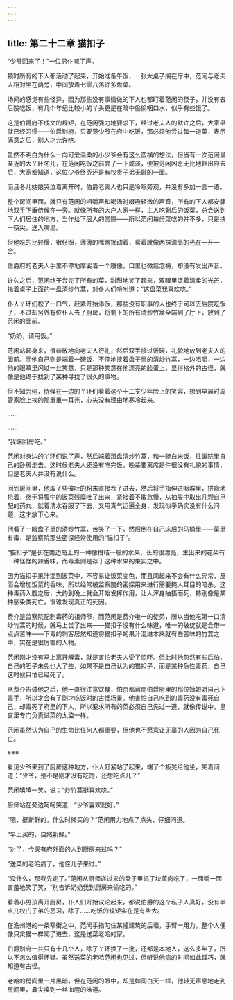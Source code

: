 ```yaml
---
---
---
```

title: 第二十二章 猫扣子
---




“少爷回来了！”一位男仆喊了声。

顿时所有的下人都活动了起来，开始准备午饭，一张大桌子搁在厅中，范闲与老夫人相对坐在两旁，中间放着七零八落许多盘菜。

场间的感觉有些怪异，因为那些没有事情做的下人也都盯着范闲的筷子，并没有去后院吃饭，有几个年纪比较小的丫头更是在暗中偷偷咽口水，似乎有些饿了。

这是伯爵府不成文的规矩，在范闲强力地要求下，经过老夫人的默许之后，大家早就已经习惯——伯爵别府，只要范少爷在府中吃饭，那必须他尝过每一道菜，表示满意之后，别人才允许吃。

虽然不明白为什么一向可爱温柔的小少爷会有这么蛮横的想法，但当有一次范闲最亲近的大丫环冬儿，在范闲吃饭之前尝了一下咸淡，便被范闲凶恶无比地赶出府去后，大家都知道，这位少爷终究还是有权贵子弟无耻的一面。

而且冬儿姑娘哭泣着离开时，伯爵老夫人也只是冷眼旁观，并没有多加一言一语。

整个房间里面，就只有范闲的咀嚼声和喝汤时啜吸轻微的声音，所有的下人都安静地双手下垂侍候在一旁。就像所有的大户人家一样，主人吃剩后的饭菜，总会送到下人们居住的地方，当作给下层人的赏赐——所以范闲每份菜吃的并不多，只是挟一筷尖，送入嘴里。

但他吃的比较慢，很仔细，薄薄的嘴唇抿动着，看着就像两抹清亮的光在一开一合。

伯爵府的老夫人手里不停地摩娑着一个雕像，口里也微翕念祷，却没有发出声音。

许久之后，范闲终于尝完了所有的菜，甜甜地笑了起来，双眼里泛着清柔的光芒，指着桌子上面的一盘清炒竹蒿，对仆人们吩咐道：“这盘菜我喜欢吃。”

仆人丫环们松了一口气，赶紧开始添饭，那些没有职事的人也终于可以去后院吃饭了，不过却另外有位仆人去了厨房，将剩下的所有清炒竹篙全端到了厅上，放到了范闲的面前。

“奶奶，请用饭。”

范闲站起身来，很恭敬地向老夫人行礼，然后双手接过饭碗，礼貌地放到老夫人的面前。而他自己则是端着一碗饭，不停地挟着盘子里的清炒竹蒿，一边咀嚼，一边他的眼睛里闪过一丝笑意，只是那种笑意在他漂亮的脸蛋上，显得格外的古怪，就像是他终于找到了某种寻找了很久的事物。

但不知为何，侍候在一边的丫环们看着这个十二岁少年脸上的笑容，想到早晨时周管家脸上挨的那重重一耳光，心头没有理由地寒冷起来。

……

……

“我端回房吃。”

范闲对身边的丫环们说了声，然后端着那盘清炒竹蒿，和一碗白米饭，往偏院里自己的卧房走去。这时候老夫人还没有吃完饭，晚辈要离席是件很没有礼貌的事情，但是老夫人并没有说什么。

回到房间里，他取了些催吐的粉末直接吞了进去，然后将手指伸进咽喉里，拼命地挖着，终于将腹中的饭菜残糜吐了出来，紧接着不敢怠慢，从抽屉中取出几颗自己配的药丸，就着清水吞服了下去，又用真气运遍全身，发现似乎确实没有什么问题，这才放下心来。

他看了一眼盘子里的清炒竹蒿，苦笑了一下，然后倒在自己床后的马桶里——菜里有毒，是监察院那些密探经常使用的“猫扣子”。

“猫扣子”是长在南边岛上的一种像柑桔一般的水果，长的很漂亮，生出来的花朵有一种怪怪的辣香味，而毒素则是存于这种水果的果实之中。

因为猫扣子果汁混到饭菜中，不容易让饭菜变色，而且闻起来不会有什么异常，反而会增加饭菜的香味，所以经常被监察院的密探用来进行需要掩人耳目的暗杀。这种毒药入腹之后，大约到晚上就会开始发挥作用，让人浑身抽搐而死，特别像是某种感染类死亡，很难发现真正的死因。

费介是监察院配制毒药的祖师爷，而范闲是费介唯一的徒弟，所以当他吃第一口清炒竹蒿的时候，就马上尝了出来——猫扣子没有什么味道，唯一的破绽就是会带一点点苦味——下毒的刺客居然知道将猫扣子的果汁混进本来就有些苦味的竹蒿之中，实在是很厉害的人物。

范闲刚才没有马上离开解毒，就是害怕老夫人受了惊吓。但此时他忽然有些后怕，自己的胆子未免也大了些，如果不是自己认为的猫扣子，而是某种急性毒药，自己这时候只怕已经死了。

从费介告诫他之后，他一直很注意饮食，怕京都司南伯爵府里的那位姨娘对自己下毒手，所以才会有了刚才吃饭时的古怪场景。他害怕自己吃到的毒药没有毒死自己，却毒死了府里的下人，所以要求所有的菜必须自己先过一道，就像传说中，皇宫里专门负责试菜的太监一样。

范闲虽然认为自己的生命比任何人都重要，但他也不愿意让无辜的人因为自己死亡。

※※※

看见少爷来到了厨房这种地方，仆人赶紧站了起来，端了个板凳给他坐，笑着问道：“少爷，是不是刚才没有吃饱，还想吃点儿？”

范闲嘻嘻一笑，说：“炒竹蒿挺喜欢吃。”

厨师站在旁边呵呵笑道：“少爷喜欢就好。”

“嗯，挺新鲜的，什么时候买的？”范闲用力地点了点头，仔细问道。

“早上买的，自然新鲜。”

“对了，今天有府外面的人到厨房来过吗？”

“送菜的老哈病了，他侄儿子来过。”

“没什么，那我先走了。”范闲从厨师递过来的盘子里抓了块薰肉吃了，一面嚼一面害羞地笑了笑，“别告诉奶奶我到厨房来偷吃的。”

看着小男孩离开厨房，仆人们开始议论起来，都说伯爵的这个私子人真好，没有半点儿权门子弟的恶习，除了……吃饭的规矩实在是有些大。

在澹州港的一条窄街之中，范闲手指勾住某幢建筑的后墙，手臂一用力，整个人便像只灵猫一样爬了进去，这是送菜老哈的家。

伯爵别府一共只有十几个人，除了丫环换了一批，还都是本地人，这么多年了，所以不怎么值得怀疑。虽然送菜的老哈范闲也见过，但听说他病的时间如此蹊巧，就知道有古怪。

老哈的房间里一片黑暗，但在范闲的眼中，却是如同白天一样，他轻无声息地走到房间里，鼻尖嗅到一丝血腥的味道。